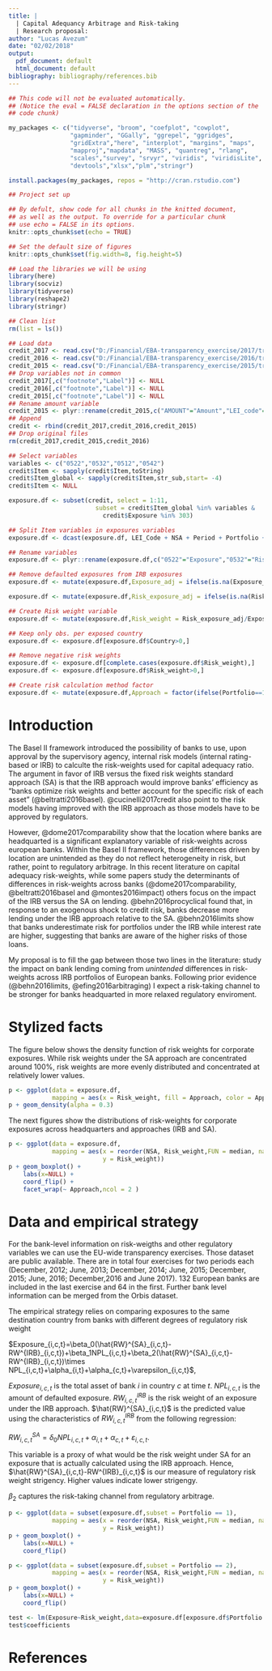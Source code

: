 ```yaml
---
title: |
  | Capital Adequancy Arbitrage and Risk-taking
  | Research proposal: 
author: "Lucas Avezum"
date: "02/02/2018"
output:
  pdf_document: default
  html_document: default
bibliography: bibliography/references.bib
---
```


```r

## This code will not be evaluated automatically.
## (Notice the eval = FALSE declaration in the options section of the
## code chunk)

my_packages <- c("tidyverse", "broom", "coefplot", "cowplot",
                 "gapminder", "GGally", "ggrepel", "ggridges",
                 "gridExtra","here", "interplot", "margins", "maps",
                 "mapproj","mapdata", "MASS", "quantreg", "rlang",
                 "scales","survey", "srvyr", "viridis", "viridisLite",
                 "devtools","xlsx","plm","stringr")

install.packages(my_packages, repos = "http://cran.rstudio.com")

```



```r
## Project set up 

## By defult, show code for all chunks in the knitted document,
## as well as the output. To override for a particular chunk
## use echo = FALSE in its options.
knitr::opts_chunk$set(echo = TRUE) 

## Set the default size of figures
knitr::opts_chunk$set(fig.width=8, fig.height=5)  

## Load the libraries we will be using
library(here)
library(socviz)
library(tidyverse)
library(reshape2)
library(stringr)


```

```r
## Clean list
rm(list = ls())

## Load data
credit_2017 <- read.csv("D:/Financial/EBA-transparency_exercise/2017/tr_cre.csv")
credit_2016 <- read.csv("D:/Financial/EBA-transparency_exercise/2016/tr_cre.csv")
credit_2015 <- read.csv("D:/Financial/EBA-transparency_exercise/2015/tr_cre.csv")
## Drop variables not in common
credit_2017[,c("footnote","Label")] <- NULL
credit_2016[,c("footnote","Label")] <- NULL
credit_2015[,c("footnote","Label")] <- NULL
## Rename amount variable
credit_2015 <- plyr::rename(credit_2015,c("AMOUNT"="Amount","LEI_code"="LEI_Code"))
## Append
credit <- rbind(credit_2017,credit_2016,credit_2015)
## Drop original files
rm(credit_2017,credit_2015,credit_2016)

```

```r

## Select variables
variables <- c("0522","0532","0512","0542")
credit$Item <- sapply(credit$Item,toString)
credit$Item_global <- sapply(credit$Item,str_sub,start= -4)
credit$Item <- NULL

exposure.df <- subset(credit, select = 1:11, 
                        subset = credit$Item_global %in% variables & 
                          credit$Exposure %in% 303)

## Split Item variables in exposures variables
exposure.df <- dcast(exposure.df, LEI_Code + NSA + Period + Portfolio + Country + Country_rank ~ Item_global, value.var="Amount")

## Rename variables
exposure.df <- plyr::rename(exposure.df,c("0522"="Exposure","0532"="Risk_exposure","0512"="Exposure_default","0542"="Risk_exposure_default"))

## Remove defaulted exposures from IRB exposures 
exposure.df <- mutate(exposure.df,Exposure_adj = ifelse(is.na(Exposure_default),Exposure,Exposure-Exposure_default))

exposure.df <- mutate(exposure.df,Risk_exposure_adj = ifelse(is.na(Risk_exposure_default),Risk_exposure,Risk_exposure-Risk_exposure_default))

## Create Risk weight variable
exposure.df <- mutate(exposure.df,Risk_weight = Risk_exposure_adj/Exposure_adj)

```
```r

## Keep only obs. per exposed country
exposure.df <- exposure.df[exposure.df$Country>0,]

## Remove negative risk weights
exposure.df <- exposure.df[complete.cases(exposure.df$Risk_weight),]
exposure.df <- exposure.df[exposure.df$Risk_weight>0,]

## Create risk calculation method factor
exposure.df <- mutate(exposure.df,Approach = factor(ifelse(Portfolio==1,"SA","IRB")))

```
# Introduction
The Basel II framework introduced the possibility of banks to use, upon approval by the supervisory agency, internal risk models (internal rating-based or IRB) to calculte the risk-weights used for capital adequacy ratio. The argument in favor of IRB versus the fixed risk weights standard approach (SA) is that the IRB approach would improve banks' efficiency as "banks optimize risk weights and better account for the specific risk of each asset" (@beltratti2016basel). @cucinelli2017credit also point to the risk models having improved with the IRB approach as those models have to be approved by regulators. \newline

However, @dome2017comparability show that the location where banks are headquarted is a significant explanatory variable of risk-weights across european banks. Within the Basel II framework, those differences driven by location are unintended as they do not reflect heterogeneity in risk, but rather, point to regulatory arbitrage. In this recent literature on capital adequacy risk-weights, while some papers study the determinants of differences in risk-weights across banks (@dome2017comparability, @beltratti2016basel and @montes2016impact) others focus on the impact of the IRB versus the SA on lending. @behn2016procyclical found that, in response to an exogenous shock to credit risk, banks decrease more lending under the IRB approach relative to the SA. @behn2016limits show that banks underestimate risk for portfolios under the IRB while interest rate are higher, suggesting that banks are aware of the higher risks of those loans. \newline

My proposal is to fill the gap between those two lines in the literature: study the impact on bank lending coming from _unintended_ differences in risk-weights across IRB portfolios of European banks. Following prior evidence (@behn2016limits, @efing2016arbitraging) I expect a risk-taking channel to be stronger for banks headquarted in more relaxed regulatory enviroment. 

# Stylized facts
The figure below shows the density function of risk weights for corporate exposures. While risk weights under the SA approach are concentrated around 100%, risk weights are more evenly distributed and concentrated at relatively lower values.

```r

p <- ggplot(data = exposure.df,
            mapping = aes(x = Risk_weight, fill = Approach, color = Approach))
p + geom_density(alpha = 0.3)
```

The next figures show the distributions of risk-weights for corporate exposures across headquarters and approaches (IRB and SA).

```r

p <- ggplot(data = exposure.df,
            mapping = aes(x = reorder(NSA, Risk_weight,FUN = median, na.rm=TRUE),
                          y = Risk_weight))
p + geom_boxplot() +
    labs(x=NULL) +
    coord_flip() +
    facet_wrap(~ Approach,ncol = 2 )
```

# Data and empirical strategy

For the bank-level information on risk-weigths and other regulatory variables we can use the EU-wide transparency exercises. Those dataset are public available. There are in total four exercises for two periods each (December, 2012; June, 2013; December, 2014; June, 2015; December, 2015; June, 2016; December,2016 and June 2017). 132 European banks are included in the last exercise and 64 in the first. Further bank level information can be merged from the Orbis dataset. \newline

The empirical strategy relies on comparing exposures to the same destination country from banks with different degrees of regulatory risk weight 

$Exposure_{i,c,t}=\beta_0(\hat{RW}^{SA}_{i,c,t}-RW^{IRB}_{i,c,t})+\beta_1NPL_{i,c,t}+\beta_2(\hat{RW}^{SA}_{i,c,t}-RW^{IRB}_{i,c,t})\times NPL_{i,c,t}+\alpha_{i,t}+\alpha_{c,t}+\varepsilon_{i,c,t}$, \newline

$Exposure_{i,c,t}$ is the total asset of bank $i$ in country $c$ at time $t$. $NPL_{i,c,t}$ is the amount of defaulted exposure. $RW^{IRB}_{i,c,t}$ is the risk weight of an exposure under the IRB approach. $\hat{RW}^{SA}_{i,c,t}$ is the predicted value using the characteristics of $RW^{IRB}_{i,c,t}$ from the following regression:\newline

$RW^{SA}_{i,c,t}=\delta_0NPL_{i,c,t}+\alpha_{i,t}+\alpha_{c,t}+\varepsilon_{i,c,t}$.\newline

This variable is a proxy of what would be the risk weight under SA for an exposure that is actually calculated using the IRB approach. Hence, $\hat{RW}^{SA}_{i,c,t}-RW^{IRB}_{i,c,t}$ is our measure of regulatory risk weight strigency. Higher values indicate lower strigengy. 

$\beta_2$ captures the risk-taking channel from regulatory arbitrage. 

```r

p <- ggplot(data = subset(exposure.df,subset = Portfolio == 1),
            mapping = aes(x = reorder(NSA, Risk_weight,FUN = median, na.rm=TRUE),
                          y = Risk_weight))
p + geom_boxplot() +
    labs(x=NULL) +
    coord_flip()
```


```r

p <- ggplot(data = subset(exposure.df,subset = Portfolio == 2),
            mapping = aes(x = reorder(NSA, Risk_weight,FUN = median, na.rm=TRUE),
                          y = Risk_weight))
p + geom_boxplot() +
    labs(x=NULL) +
    coord_flip()
```



```r
test <- lm(Exposure~Risk_weight,data=exposure.df[exposure.df$Portfolio == 1,])
test$coefficients
```


# References


